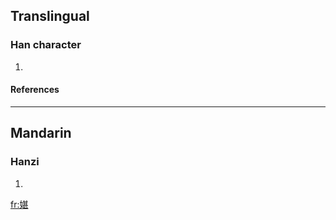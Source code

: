 ==Translingual==
===Han character===
{{Han char|rn=38|rad=女|as=09|sn=12|four=|canj=女廿一女 (VTMV)}}
# {{defn|Han|sort=女09}}
====References====
{{Han ref|kx=0266.180|dkj=06479|dj=0533.230|hdz=21063.160|uh=5A85|ud=23173}}
----
==Mandarin==
===Hanzi===
{{cmn-hanzi|pin=[[dān]] (dan1)|wg=tan<sup>1</sup>}}
# {{defn|Mandarin}}

[[fr:媅]]